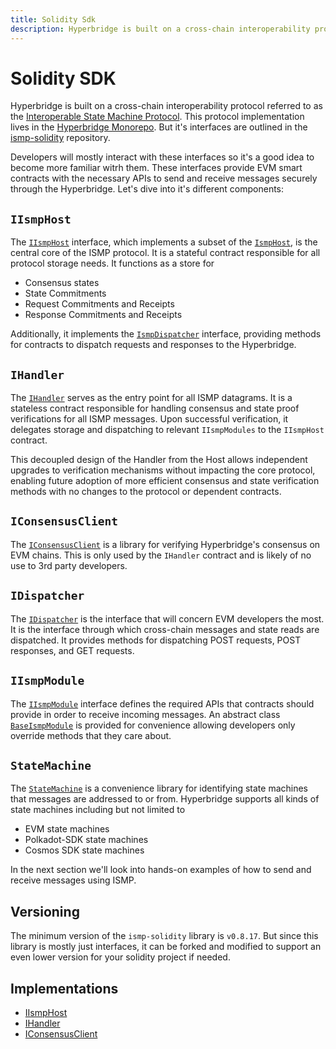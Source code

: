 ```yaml
---
title: Solidity Sdk
description: Hyperbridge is built on a cross-chain interoperability protocol referred to as the [Interoperable State Machine Protocol](/protocol/ismp). This protocol implementation lives in the [Hyperbridge Monorepo](https://github.com/polytope-labs/hyperbridge/tree/main/evm). But it's interfaces are outlined in the [ismp-solidity](https://github.com/polytope-labs/ismp-solidity) repository.
---
```

# Solidity SDK

Hyperbridge is built on a cross-chain interoperability protocol referred to as the [Interoperable State Machine Protocol](/protocol/ismp). This protocol implementation lives in the [Hyperbridge Monorepo](https://github.com/polytope-labs/hyperbridge/tree/main/evm). But it's interfaces are outlined in the [ismp-solidity](https://github.com/polytope-labs/ismp-solidity) repository.

Developers will mostly interact with these interfaces so it's a good idea to become more familiar witrh them. These interfaces provide EVM smart contracts with the necessary APIs to send and receive messages securely through the Hyperbridge. Let's dive into it's different components:

## `IIsmpHost`

The [`IIsmpHost`](https://github.com/polytope-labs/ismp-solidity/blob/main/interfaces/IIsmpHost.sol#L60) interface, which implements a subset of the [`IsmpHost`](/protocol/ismp/host), is the central core of the ISMP protocol. It is a stateful contract responsible for all protocol storage needs. It functions as a store for 

- Consensus states
- State Commitments
- Request Commitments and Receipts
- Response Commitments and Receipts

Additionally, it implements the [`IsmpDispatcher`](/protocol/ismp/dispatcher) interface, providing methods for contracts to dispatch requests and responses to the Hyperbridge.

## `IHandler`

The [`IHandler`](https://github.com/polytope-labs/ismp-solidity/blob/main/interfaces/IHandler.sol#L25) serves as the entry point for all ISMP datagrams. It is a stateless contract responsible for handling consensus and state proof verifications for all ISMP messages. Upon successful verification, it delegates storage and dispatching to relevant `IIsmpModules` to the `IIsmpHost` contract.

This decoupled design of the Handler from the Host allows independent upgrades to verification mechanisms without impacting the core protocol, enabling future adoption of more efficient consensus and state verification methods with no changes to the protocol or dependent contracts.


## `IConsensusClient`

The [`IConsensusClient`](https://github.com/polytope-labs/ismp-solidity/blob/main/interfaces/IConsensusClient.sol#L46) is a library for verifying Hyperbridge's consensus on EVM chains. This is only used by the `IHandler` contract and is likely of no use to 3rd party developers.


## `IDispatcher`

The [`IDispatcher`](https://github.com/polytope-labs/ismp-solidity/blob/main/interfaces/IDispatcher.sol#L71)
is the interface that will concern EVM developers the most. It is the interface through which cross-chain messages and state reads are dispatched.
It provides methods for dispatching POST requests, POST responses, and GET requests.


## `IIsmpModule`

The [`IIsmpModule`](https://github.com/polytope-labs/ismp-solidity/blob/main/interfaces/IIsmpModule.sol#L42) interface defines the required APIs that contracts should provide in order to receive incoming messages. An abstract class [`BaseIsmpModule`](https://github.com/polytope-labs/ismp-solidity/blob/main/interfaces/IIsmpModule.sol#L83) is provided for convenience allowing developers only override methods that they care about. 


## `StateMachine`

The [`StateMachine`](https://github.com/polytope-labs/ismp-solidity/blob/main/interfaces/StateMachine.sol#L18) is a convenience library for identifying state machines that messages are addressed to or from. Hyperbridge supports all kinds of state machines including but not limited to 

- EVM state machines
- Polkadot-SDK state machines
- Cosmos SDK state machines


In the next section we'll look into hands-on examples of how to send and receive messages using ISMP.

## Versioning

The minimum version of the `ismp-solidity` library is `v0.8.17`. But since this library is mostly just interfaces, it can be forked and modified to support an even lower version for your solidity project if needed.


## Implementations

 - [IIsmpHost](https://github.com/polytope-labs/hyperbridge/blob/main/evm/src/hosts/EvmHost.sol#L126)
 - [IHandler](https://github.com/polytope-labs/hyperbridge/blob/main/evm/src/modules/HandlerV1.sol#L57)
 - [IConsensusClient](https://github.com/polytope-labs/hyperbridge/blob/main/evm/src/consensus/SP1Beefy.sol#L31)
